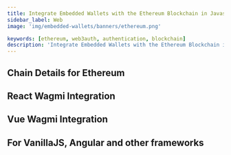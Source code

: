 ```yaml
---
title: Integrate Embedded Wallets with the Ethereum Blockchain in Javascript
sidebar_label: Web
image: 'img/embedded-wallets/banners/ethereum.png'

keywords: [ethereum, web3auth, authentication, blockchain]
description: 'Integrate Embedded Wallets with the Ethereum Blockchain in JavaScript | Embedded Wallets'
---
```



## Chain Details for Ethereum

<ChainDetailsEthereum />

## React Wagmi Integration

<ReactWagmiIntegration />

## Vue Wagmi Integration

<VueWagmiIntegration />

## For VanillaJS, Angular and other frameworks

<JsBlockchainMethods />

